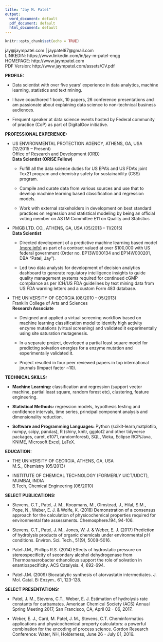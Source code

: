 ```yaml
---
title: "Jay M. Patel"
output:
  word_document: default
  pdf_document: default
  html_document: default
---
```


```r
knitr::opts_chunk$set(echo = TRUE)
```

jay@jaympatel.com | jaypatel87@gmail.com  
LINKEDIN: https://www.linkedin.com/in/jay-m-patel-engg  
HOMEPAGE: http://www.jaympatel.com  
PDF Version: http://www.jaympatel.com/assets/CV.pdf
  
**PROFILE:**  

- Data scientist with over five years’ experience in data analytics, machine learning, statistics and text mining.  
  
- I have coauthored 1 book, 10 papers, 26 conference presentations and am passionate about explaining data science to non-technical business audiences. 
  
- Frequent speaker at data science events hosted by Federal community of practice (CoP) as part of DigitalGov initiative.

**PROFESSIONAL EXPERIENCE:**  

- US ENVIRONMENTAL PROTECTION AGENCY, ATHENS, GA, USA \hfill (12/2015 – Present)      
Office of Research and Development (ORD)  
**Data Scientist (ORISE Fellow)**  

    + Fulfill all the data science duties for US EPA’s and US FDA’s joint Tox21 program and chemistry safety for sustainability (CSS) program.
  
    + Compile and curate data from various sources and use that to develop machine learning based classification and regression models.
  
    + Work with external stakeholders in development on best standard practices on regression and statistical modeling by being an official voting member on ASTM Committee E11 on Quality and Statistics
  
- PMGB LTD. CO., ATHENS, GA, USA \hfill (05/2013 – 11/2015)    
**Data Scientist**  

    + Directed development of a predictive machine learning based model [(more info)](http://www.jaympatel.com/assets/DoD_SERDP_case_study.pdf) as part of a contract valued at over $100,000 with US federal government (Order no. EP13W000134 and EP14W000201, DBA “Patel, Jay”).
  
    + Led two data analysts for development of decision analytics dashboard to generate regulatory intelligence insights to guide quality management systems required for continued cGMP compliance as per ICH/US FDA guidelines by text mining data from US FDA warning letters and a custom Form 483 database.
  
- THE UNIVERSITY OF GEORGIA \hfill (08/2010 – 05/2013)      
Franklin College of Arts and Sciences  
**Research Associate**  

    + Designed and applied a virtual screening workflow based on machine learning classification model to identify high activity enzyme mutations (virtual screening) and validated it experimentally using site saturation mutagenesis.
  
    + In a separate project, developed a partial least square model for predicting solvation energies for a enzyme mutation and experimentally validated it.
  
    + Project resulted in four peer reviewed papers in top international journals (Impact factor ~10).
  
**TECHNICAL SKILLS:**  

- **Machine Learning:** classification and regression (support vector machine, partial least square, random forest etc), clustering, feature engineering.
  
- **Statistical Methods:** regression models, hypothesis testing and confidence intervals, time series, principal component analysis and dimensionality reduction.
  
- **Software and Programming Languages:** Python (scikit-learn,matplotlib, numpy, scipy, pandas), R (shiny, knitr, ggplot2 and other tidyverse packages, caret, e1071, randomforest), SQL, Weka, Eclipse RCP/Java, KNIME, Microsoft Excel, LaTeX.
  
**EDUCATION:**  

- THE UNIVERSITY OF GEORGIA, ATHENS, GA, USA  					
M.S., Chemistry \hfill (05/2013)        
  
- INSTITUTE OF CHEMICAL TECHNOLOGY (FORMERLY UICT/UDCT), MUMBAI, INDIA	 
B.Tech, Chemical Engineering \hfill (06/2010)    
  
**SELECT PUBLICATIONS:**  

- Stevens, C.T., Patel, J. M., Koopmans, M., Olmstead, J., Hilal, S.M., Pope, N., Weber, E. J. & Wolfe, K. (2018) Demonstration of a consensus approach for the calculation of physicochemical properties required for environmental fate assessments. Chemosphere.194, 94-106. 
  
- Stevens, C.T., Patel, J. M., Jones, W. J. & Weber, E. J. (2017) Prediction of hydrolysis products of organic chemicals under environmental pH conditions. Environ. Sci. Tech., 51(9), 5008-5016.  
  
- Patel J.M., Phillips R.S. (2014) Effects of hydrostatic pressure on stereospecificity of secondary alcohol dehydrogenase from Thermoanaerobacter ethanolicus support the role of solvation in enantiospecificity. ACS Catalysis. 4, 692-694.  

- Patel J.M. (2009) Biocatalytic synthesis of atorvastatin intermediates. J. Mol. Catal. B: Enzym.. 61, 123-128.  

**SELECT PRESENTATIONS:**  

- Patel, J. M., Stevens, C.T., Weber, E. J. Estimation of hydrolysis rate constants for carbamates. American Chemical Society (ACS) Annual Spring Meeting 2017, San Francisco, CA, April 02 - 06, 2017.  

- Weber, E. J., Card, M. Patel, J. M., Stevens, C.T. Cheminformatics applications and physicochemical property calculators: a powerful combination for the encoding of process science. Gordon Research Conference: Water, NH, Holderness, June 26 - July 01, 2016.  

